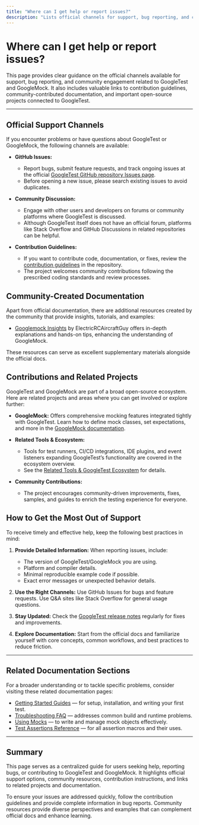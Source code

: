 ```yaml
---
title: "Where can I get help or report issues?"
description: "Lists official channels for support, bug reporting, and community discussion. Includes links to contribution guidelines, community-created docs, and related open-source projects."
---
```


# Where can I get help or report issues?

This page provides clear guidance on the official channels available for support, bug reporting, and community engagement related to GoogleTest and GoogleMock. It also includes valuable links to contribution guidelines, community-contributed documentation, and important open-source projects connected to GoogleTest.

---

## Official Support Channels

If you encounter problems or have questions about GoogleTest or GoogleMock, the following channels are available:

- **GitHub Issues:**
  - Report bugs, submit feature requests, and track ongoing issues at the official [GoogleTest GitHub repository Issues page](https://github.com/google/googletest/issues).
  - Before opening a new issue, please search existing issues to avoid duplicates.

- **Community Discussion:**
  - Engage with other users and developers on forums or community platforms where GoogleTest is discussed.
  - Although GoogleTest itself does not have an official forum, platforms like Stack Overflow and GitHub Discussions in related repositories can be helpful.

- **Contribution Guidelines:**
  - If you want to contribute code, documentation, or fixes, review the [contribution guidelines](https://github.com/google/googletest/blob/main/CONTRIBUTING.md) in the repository.
  - The project welcomes community contributions following the prescribed coding standards and review processes.

## Community-Created Documentation

Apart from official documentation, there are additional resources created by the community that provide insights, tutorials, and examples:

- [Googlemock Insights](https://github.com/ElectricRCAircraftGuy/eRCaGuy_dotfiles/blob/master/googletest/insights.md) by ElectricRCAircraftGuy offers in-depth explanations and hands-on tips, enhancing the understanding of GoogleMock.

These resources can serve as excellent supplementary materials alongside the official docs.

## Contributions and Related Projects

GoogleTest and GoogleMock are part of a broad open-source ecosystem. Here are related projects and areas where you can get involved or explore further:

- **GoogleMock:** Offers comprehensive mocking features integrated tightly with GoogleTest. Learn how to define mock classes, set expectations, and more in the [GoogleMock documentation](https://github.com/google/googletest/tree/main/googlemock).

- **Related Tools & Ecosystem:**
  - Tools for test runners, CI/CD integrations, IDE plugins, and event listeners expanding GoogleTest’s functionality are covered in the ecosystem overview.
  - See the [Related Tools & GoogleTest Ecosystem](https://google.github.io/googletest/overview/integrations/related-tools-ecosystem.html) for details.

- **Community Contributions:**
  - The project encourages community-driven improvements, fixes, samples, and guides to enrich the testing experience for everyone.

## How to Get the Most Out of Support

To receive timely and effective help, keep the following best practices in mind:

1. **Provide Detailed Information:** When reporting issues, include:
   - The version of GoogleTest/GoogleMock you are using.
   - Platform and compiler details.
   - Minimal reproducible example code if possible.
   - Exact error messages or unexpected behavior details.

2. **Use the Right Channels:** Use GitHub Issues for bugs and feature requests. Use Q&A sites like Stack Overflow for general usage questions.

3. **Stay Updated:** Check the [GoogleTest release notes](https://github.com/google/googletest/releases) regularly for fixes and improvements.

4. **Explore Documentation:** Start from the official docs and familiarize yourself with core concepts, common workflows, and best practices to reduce friction.

---

## Related Documentation Sections

For a broader understanding or to tackle specific problems, consider visiting these related documentation pages:

- [Getting Started Guides](https://google.github.io/googletest/getting-started/overview.html) — for setup, installation, and writing your first test.
- [Troubleshooting FAQ](https://google.github.io/googletest/faq/troubleshooting/) — addresses common build and runtime problems.
- [Using Mocks](https://google.github.io/googletest/guides/core-testing-workflows/using-mocks.html) — to write and manage mock objects effectively.
- [Test Assertions Reference](https://google.github.io/googletest/reference/assertions.html) — for all assertion macros and their uses.

---

## Summary

This page serves as a centralized guide for users seeking help, reporting bugs, or contributing to GoogleTest and GoogleMock. It highlights official support options, community resources, contribution instructions, and links to related projects and documentation.

<Tip>
To ensure your issues are addressed quickly, follow the contribution guidelines and provide complete information in bug reports.
</Tip>

<Note>
Community resources provide diverse perspectives and examples that can complement official docs and enhance learning.
</Note>